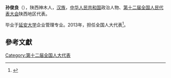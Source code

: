 '''孙俊良'''（{{bd|1963年||}}），陕西神木人，[[汉族|汉族]]，[[中华人民共和国|中华人民共和国]]政治人物、[[第十二届全国人民代表大会|第十二届全国人民代表大会]]陕西地区代表。

毕业于[[延安大学|延安大学]]企业管理专业。2013年，担任全国人大代表<ref>{{cite news|title=全国人大代表信息-孙俊良|url=http://210.82.31.1:8084/delegate/viewDelegate.action?dbid=122452|accessdate=2013-04-05|newspaper=全国人大网|archive-url=https://web.archive.org/web/20180929111313/http://www.npc.gov.cn/delegate/viewDelegate.action?dbid=122452|archive-date=2018-09-29|dead-url=yes}}</ref>。

==參考文獻==
{{reflist}}
{{中国政治人物小作品}}

[[Category:第十二届全国人大代表|Category:第十二届全国人大代表]]